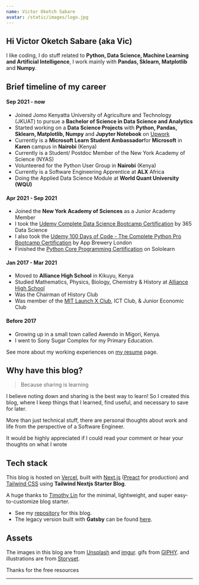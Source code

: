 ```yaml
---
name: Victor Oketch Sabare
avatar: /static/images/logo.jpg
---
```



## Hi <Twemoji emoji="waving hand" /> Victor Oketch Sabare (aka Vic)

I like coding, I do stuff related to **Python, Data Science, Machine Learning and Artificial Intelligence**, I work mainly with **Pandas, Sklearn, Matplotlib** and **Numpy**.

## Brief timeline of my career

#### Sep 2021 - now
- Joined Jomo Kenyatta University of Agriculture and Technology (JKUAT) to pursue a **Bachelor of Science in Data Science and Analytics**
- Started working on a **Data Science Projects** with **Python, Pandas, Sklearn, Matplotlib, Numpy** and **Jupyter Notebook** on [Upwork](https://www.upwork.com/freelancers/~01483c211f79f95234)
- Currently is a **Microsoft Learn Student Ambassador**for **Microsoft** in **Karen** campus in **Nairobi** (Kenya) 
- Currently is a Student/ Postdoc Member of the New York Academy of Science (NYAS)
- Volunteered for the Python User Group in **Nairobi** (Kenya)
- Currently is a Software Engineering Apprentice at **ALX** Africa 
- Doing the Applied Data Science Module at **World Quant University (WQU)**

#### Apr 2021 - Sep 2021
- Joined the **New York Academy of Sciences** as a Junior Academy Member
- I took the [Udemy Complete Data Science Bootcamp Certification](https://www.udemy.com/certificate/UC-55344b9a-1fdf-4822-994a-719f37bf0e93/) by 365 Data Science
- I also took the [Udemy 100 Days of Code - The Complete Python Pro Bootcamp Certification](https://udemy-certificate.s3.amazonaws.com/pdf/UC-da791464-13fc-4f9e-b43e-98fed564a91c.pdf) by App Brewery London
- Finished the [Python Core Programming Certification](https://www.sololearn.com/certificates/course/en/20241112/1073/landscape/png) on Sololearn

#### Jan 2017 - Mar 2021
- Moved to **Alliance High School** in Kikuyu, Kenya
- Studied Mathematics, Physics, Biology, Chemistry & History at [Alliance High School](http://alliancehighschool.sc.ke/)
- Was the Chairman of History Club
- Was member of the [MIT Launch X Club](https://launchx.com/), ICT Club, & Junior Economic Club 

#### Before 2017
- Growing up in a small town called Awendo in Migori, Kenya.
- I went to Sony Sugar Complex for my Primary Education.


See more about my working experiences on [my resume](/resume) page.

## Why have this blog?

> Because sharing is learning

I believe noting down and sharing is the best way to learn! So I created this blog, where I keep things that I learned, find useful, and necessary to save for later.

More than just technical stuff, there are personal thoughts about work and life from the perspective of a Software Engineer.

It would be highly appreciated if I could read your comment or hear your thoughts on what I wrote <Twemoji emoji="clinking-beer-mugs" />

## Tech stack

This blog is hosted on [Vercel](https://vercel.com/), built with [Next.js](https://nextjs.org/) ([Preact](https://preactjs.com/) for production) and [Tailwind CSS](https://tailwindcss.com/) using **Tailwind Nextjs Starter Blog**.

A huge thanks to [Timothy Lin](https://twitter.com/timlrxx) for the minimal, lightweight, and super easy-to-customize blog starter.

- See my [repository](https://github.com/hta218/leo-blog) for this blog.
- The legacy version built with **Gatsby** can be found [here](https://leo-blog-legacy.vercel.app/).

## Assets

The images in this blog are from [Unsplash](https://unsplash.com/) and [imgur](https://imgur.com).
gifs from [GIPHY](https://giphy.com/).
and illustrations are from [Storyset](https://storyset.com/).

Thanks for the free resources <Twemoji emoji="folded-hands" />

---
